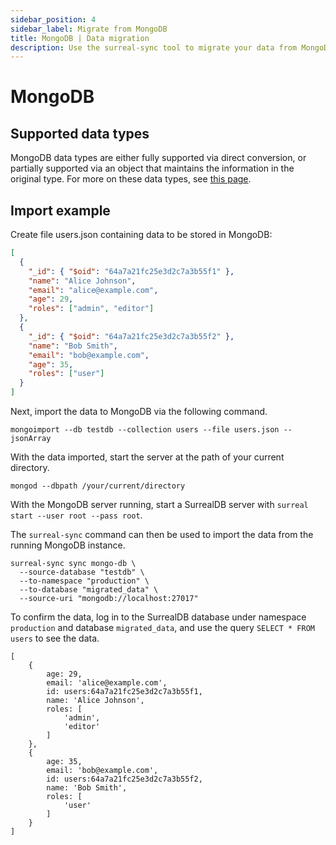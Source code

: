 ```yaml
---
sidebar_position: 4
sidebar_label: Migrate from MongoDB
title: MongoDB | Data migration
description: Use the surreal-sync tool to migrate your data from MongoDB to SurrealDB.
---
```


# MongoDB

## Supported data types

MongoDB data types are either fully supported via direct conversion, or partially supported via an object that maintains the information in the original type. For more on these data types, see [this page](https://github.com/surrealdb/surreal-sync/blob/main/docs/neo4j-data-types.md).

## Import example

Create file users.json containing data to be stored in MongoDB:

```json
[
  {
    "_id": { "$oid": "64a7a21fc25e3d2c7a3b55f1" },
    "name": "Alice Johnson",
    "email": "alice@example.com",
    "age": 29,
    "roles": ["admin", "editor"]
  },
  {
    "_id": { "$oid": "64a7a21fc25e3d2c7a3b55f2" },
    "name": "Bob Smith",
    "email": "bob@example.com",
    "age": 35,
    "roles": ["user"]
  }
]
```

Next, import the data to MongoDB via the following command.

```
mongoimport --db testdb --collection users --file users.json --jsonArray
```

With the data imported, start the server at the path of your current directory.

```
mongod --dbpath /your/current/directory
```

With the MongoDB server running, start a SurrealDB server with `surreal start --user root --pass root`.

The `surreal-sync` command can then be used to import the data from the running MongoDB instance.

```
surreal-sync sync mongo-db \
  --source-database "testdb" \
  --to-namespace "production" \
  --to-database "migrated_data" \
  --source-uri "mongodb://localhost:27017"
```

To confirm the data, log in to the SurrealDB database under namespace `production` and database `migrated_data`, and use the query `SELECT * FROM users` to see the data.

```surql title="Result"
[
	{
		age: 29,
		email: 'alice@example.com',
		id: users:64a7a21fc25e3d2c7a3b55f1,
		name: 'Alice Johnson',
		roles: [
			'admin',
			'editor'
		]
	},
	{
		age: 35,
		email: 'bob@example.com',
		id: users:64a7a21fc25e3d2c7a3b55f2,
		name: 'Bob Smith',
		roles: [
			'user'
		]
	}
]
```